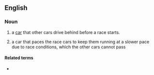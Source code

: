 ==English==

===Noun===
{{en-noun}}
# {{lb|en|motor racing}} a [[car]] that other cars drive behind before a race starts.
# {{lb|en|motor racing}} a car that paces the race cars to keep them running at a slower pace due to race conditions, which the other cars cannot pass

====Related terms====
* {{l|en|safety car}} {{qualifier|European English}}